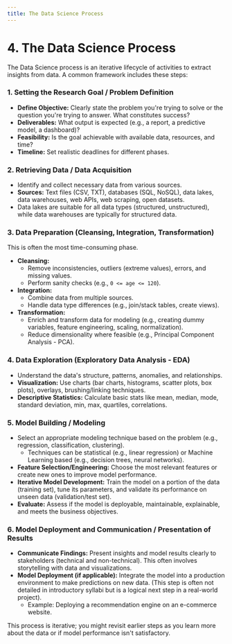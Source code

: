 ```yaml
---
title: The Data Science Process
---
```


# 4. The Data Science Process

The Data Science process is an iterative lifecycle of activities to extract insights from data. A common framework includes these steps:

### 1. Setting the Research Goal / Problem Definition
-   **Define Objective:** Clearly state the problem you're trying to solve or the question you're trying to answer. What constitutes success?
-   **Deliverables:** What output is expected (e.g., a report, a predictive model, a dashboard)?
-   **Feasibility:** Is the goal achievable with available data, resources, and time?
-   **Timeline:** Set realistic deadlines for different phases.

### 2. Retrieving Data / Data Acquisition
-   Identify and collect necessary data from various sources.
-   **Sources:** Text files (CSV, TXT), databases (SQL, NoSQL), data lakes, data warehouses, web APIs, web scraping, open datasets.
-   Data lakes are suitable for all data types (structured, unstructured), while data warehouses are typically for structured data.

### 3. Data Preparation (Cleansing, Integration, Transformation)
This is often the most time-consuming phase.
-   **Cleansing:**
    -   Remove inconsistencies, outliers (extreme values), errors, and missing values.
    -   Perform sanity checks (e.g., `0 <= age <= 120`).
-   **Integration:**
    -   Combine data from multiple sources.
    -   Handle data type differences (e.g., join/stack tables, create views).
-   **Transformation:**
    -   Enrich and transform data for modeling (e.g., creating dummy variables, feature engineering, scaling, normalization).
    -   Reduce dimensionality where feasible (e.g., Principal Component Analysis - PCA).

### 4. Data Exploration (Exploratory Data Analysis - EDA)
-   Understand the data's structure, patterns, anomalies, and relationships.
-   **Visualization:** Use charts (bar charts, histograms, scatter plots, box plots), overlays, brushing/linking techniques.
-   **Descriptive Statistics:** Calculate basic stats like mean, median, mode, standard deviation, min, max, quartiles, correlations.

### 5. Model Building / Modeling
-   Select an appropriate modeling technique based on the problem (e.g., regression, classification, clustering).
    -   Techniques can be statistical (e.g., linear regression) or Machine Learning based (e.g., decision trees, neural networks).
-   **Feature Selection/Engineering:** Choose the most relevant features or create new ones to improve model performance.
-   **Iterative Model Development:** Train the model on a portion of the data (training set), tune its parameters, and validate its performance on unseen data (validation/test set).
-   **Evaluate:** Assess if the model is deployable, maintainable, explainable, and meets the business objectives.

### 6. Model Deployment and Communication / Presentation of Results
-   **Communicate Findings:** Present insights and model results clearly to stakeholders (technical and non-technical). This often involves storytelling with data and visualizations.
-   **Model Deployment (if applicable):** Integrate the model into a production environment to make predictions on new data. (This step is often not detailed in introductory syllabi but is a logical next step in a real-world project).
    -   Example: Deploying a recommendation engine on an e-commerce website.

This process is iterative; you might revisit earlier steps as you learn more about the data or if model performance isn't satisfactory.